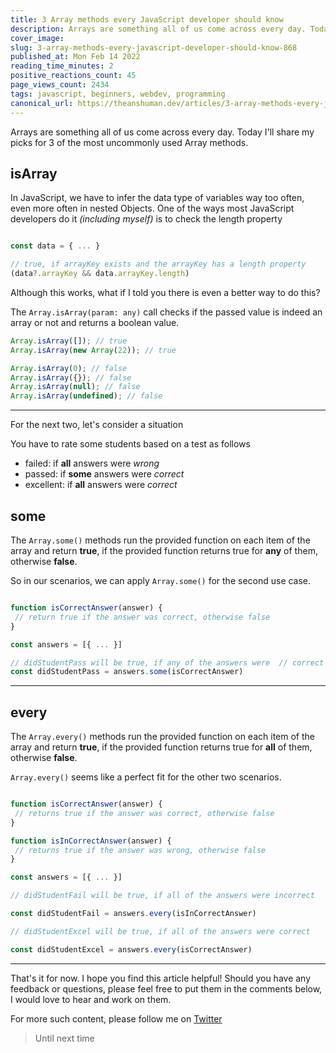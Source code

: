 ```yaml
---
title: 3 Array methods every JavaScript developer should know
description: Arrays are something all of us come across every day. Today I'll share my picks for 3 of the most...
cover_image:
slug: 3-array-methods-every-javascript-developer-should-know-868
published_at: Mon Feb 14 2022
reading_time_minutes: 2
positive_reactions_count: 45
page_views_count: 2434
tags: javascript, beginners, webdev, programming
canonical_url: https://theanshuman.dev/articles/3-array-methods-every-javascript-developer-should-know-868
---
```


Arrays are something all of us come across every day. Today I'll share my picks for 3 of the most uncommonly used Array methods.

## isArray

In JavaScript, we have to infer the data type of variables way too often, even more often in nested Objects. One of the ways most JavaScript developers do it _(including myself)_ is to check the length property

```ts

const data = { ... }

// true, if arrayKey exists and the arrayKey has a length property
(data?.arrayKey && data.arrayKey.length)

```

Although this works, what if I told you there is even a better way to do this?

The `Array.isArray(param: any)` call checks if the passed value is indeed an array or not and returns a boolean value.

```ts
Array.isArray([]); // true
Array.isArray(new Array(22)); // true

Array.isArray(0); // false
Array.isArray({}); // false
Array.isArray(null); // false
Array.isArray(undefined); // false
```

---

For the next two, let's consider a situation

You have to rate some students based on a test as follows

- failed: if **all** answers were _wrong_
- passed: if **some** answers were _correct_
- excellent: if **all** answers were _correct_

## some

The `Array.some()` methods run the provided function on each item of the array and return **true**, if the provided function returns true for **any** of them, otherwise **false**.

So in our scenarios, we can apply `Array.some()` for the second use case.

```ts

function isCorrectAnswer(answer) {
 // return true if the answer was correct, otherwise false
}

const answers = [{ ... }]

// didStudentPass will be true, if any of the answers were  // correct
const didStudentPass = answers.some(isCorrectAnswer)

```

---

## every

The `Array.every()` methods run the provided function on each item of the array and return **true**, if the provided function returns true for **all** of them, otherwise **false**.

`Array.every()` seems like a perfect fit for the other two scenarios.

```ts

function isCorrectAnswer(answer) {
 // returns true if the answer was correct, otherwise false
}

function isInCorrectAnswer(answer) {
 // returns true if the answer was wrong, otherwise false
}

const answers = [{ ... }]

// didStudentFail will be true, if all of the answers were incorrect

const didStudentFail = answers.every(isInCorrectAnswer)

// didStudentExcel will be true, if all of the answers were correct

const didStudentExcel = answers.every(isCorrectAnswer)
```

---

That's it for now. I hope you find this article helpful! Should you have any feedback or questions, please feel free to put them in the comments below, I would love to hear and work on them.

For more such content, please follow me on [Twitter](https://x.com/sun_anshuman)

> Until next time
